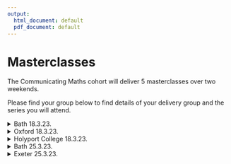 ```yaml
---
output:
  html_document: default
  pdf_document: default
---
```

# Masterclasses{-}
<!-- This is a spoiler in gitbook, html and epub formats, and normal text otherwise. -->

The Communicating Maths cohort will deliver 5 masterclasses over two weekends.

Please find your group below to find details of your delivery group and the series you will attend.

<details>
<summary>Bath 18.3.23. </summary> 

::: {.information data-latex=""}
**Date:** *18.3.23*.

**Time:** *10:00-12:30*.

**Location:** *Bath University Campus*.

**Audience:** *Year 9, approx 100 participants*.

**University Mentor:** *Tam*.

**Masterclass Contact** *Chris Budd mascjb@bath.ac.uk*.

**Group Members:** *Joy Boh, Ashley Higgs, Chloe Howcroft, Lucia Lopez, Haranja Sivaneswaran, Jodie Young.*

:::
</details>

<details>
<summary>Oxford 18.3.23. </summary> 


::: {.information data-latex=""}
**Date:** *18.3.23*.

**Time:** *10:00-12:30*.

**Location:** *Oxford Brookes Campus*.

**Audience:** *Sixth form, approx 30 participants*.

**University Mentor:** *Ben*.

**Masterclass Contact** *Sam Kamparis s.kamperis@brookes.ac.uk*.

**Group Members:** *Tom Eves, Zoe Fairfax, Alankrit Mata, Anna Quinn, Rhea Shah.*

:::
</details>

<details>
<summary>Holyport College 18.3.23. </summary> 

::: {.information data-latex=""}
**Date:** *18.3.23*.

**Time:** *9:30-12:00*.

**Location:** *Holyport College*.

**Audience:** *Year 9, approx 45 participants*.

**University Mentor:** *Waleed*.

**Masterclass Contact** *Daniel Hubbard rimasterclasses@holyportcollege.org.uk*.

**Group Members:** *Mira Balaji ,Kamilla Bugno,Ewan Partington, Samantha Perryman, Olivia Wiseman.*

:::
</details>

<details>
<summary>Bath 25.3.23. </summary> 


::: {.information data-latex=""}
**Date:** *25.3.23*.

**Time:** *10:00-12:30*.

**Location:** *Bath University Campus*.

**Audience:** *Year 9, approx 100 participants*.

**University Mentor:** *Ben*.

**Masterclass Contact** *Chris Budd mascjb@bath.ac.uk*.

**Group Members:** *Abigail Bennett, Tosia Ciszek, Mirren Derby,Timi Folaranmi, Molly Maguire-King, Tali Shear*

:::
</details>

<details>
<summary>Exeter 25.3.23. </summary> 

::: {.information data-latex=""}
**Date:** *25.3.23*.

**Time:** *9:30-12:00*.

**Location:** *Exeter School of Maths*.

**Audience:** *Year 9, approx 30 participants*.

**University Mentor:** *Tam*.

**Masterclass Contact** *Sophie Brown SophieBrown@exeterms.ac.uk*.

**Group Members:** *Sam Cheung, Lana Gregory, Ella Hidveghy, Rebecca Knight, Andrew McGrath.*

:::
</details>


